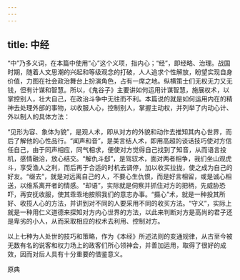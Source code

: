 ```yaml
---
---
---
```

title: 中经
---






“中”乃多义词，在本篇中使用“心”这个义项，指内心；“经”，即经略、治理。战国时期，随着人文思潮的兴起和等级观念的打破，人人追求个性解放，盼望实现自身价值，力图在社会政治舞台上扮演角色，占有一席之地。纵横策士们无权无力又无钱，但有计谋和智慧。所以，《鬼谷子》主要讲如何运用计谋智慧，施展权术，以掌控别人，壮大自己，在政治斗争中无往而不利。本篇说的就是如何运用内在的精神去处理外部的事物，以收服人心，控制别人，掌握主动权，并列举了内动心计、外以制人的具体方法：

“见形为容、象体为貌”，是观人术，即从对方的外貌和动作去推知其内心世界，而后了解他的心性品行。“闻声和音”，是美言结人术，即用高超的谈话技巧使对方信任自己，由于同声相应，同气相求，便使对方觉得自己找到了知音，从而语言投机，感情融洽，放心结交。“解仇斗郄”，是驾驭术，面对两者相争，我们坐山观虎斗，享受渔人之利，而后再于合适的时机去调停，加以收买拉拢，使之成为自己的好友。“缀去”，就是对远离自己的人，不要心生仇恨，而是好言相留，或是诚心相送，以维系离开者的情感。“却语”，实际就是伺察并抓住对方的把柄，先威胁恐吓，再安抚收服，使其乖乖地按照我们的意志办事。“摄心”术，就是一种投其所好、收揽人心的方法，并讲到对不同的人要采用不同的收买方法。“守义”，实际上就是一种用仁义道德来探知对方内心世界的方法，以此来判断对方是高尚的君子还是卑劣的小人，从而采取相应的权术去利用、控制对方。

以上七种为人处世的技巧和策略，作为《本经》所述法则的变通规律，从古至今被无数有名的说客和权力场上的政客们所心领神会，并善加运用，取得了很好的成效，因而对后人具有十分重要的借鉴意义。

原典